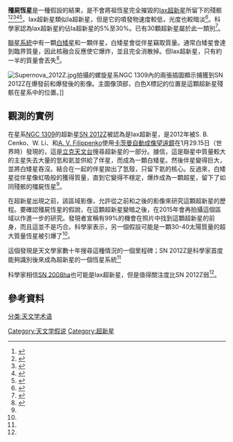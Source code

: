 '''殭屍恆星'''是一種假設的結果，是不會將祖恆星完全摧毀的[[Ia超新星#Iax|Iax超新星]]所留下的殘骸<ref name="Hubbard">{{cite news|url=http://www.latimes.com/science/sciencenow/la-sci-sn-nasa-hubble-zombie-star-20140806-story.html|title=Hubble sees 'zombie star' lurking in space: What it is, why it matters|date=6 August 2014|newspaper=[[Los_Angeles_Times|Los Angeles Times]]|first1=Amy|last1=Hubbard|publisher=latimes.com|accessdate=30 October 2014|archive-date=2018-01-14|archive-url=https://web.archive.org/web/20180114090310/http://www.latimes.com/science/sciencenow/la-sci-sn-nasa-hubble-zombie-star-20140806-story.html|dead-url=no}}</ref><ref name="cnet">{{cite web|url=http://www.cnet.com/news/nasa-discovers-zombie-star-haunting-the-universe/|title=Hubble discovers 'zombie star' haunting the universe|work=[[CNET|CNET]]|accessdate=30 October 2014|archive-date=2017-08-23|archive-url=https://web.archive.org/web/20170823120417/https://www.cnet.com/news/nasa-discovers-zombie-star-haunting-the-universe/|dead-url=no}}</ref><ref name="Hubble">{{cite web |url=http://www.nasa.gov/press/2014/august/nasa-s-hubble-finds-supernova-star-system-linked-to-potential-zombie-star/#.VFKGR_lffr8 |title=NASA’s Hubble Finds Supernova Star System Linked to Potential "Zombie Star" |first1=Donna |last1=Weaver |first2=Ray |last2=Villard |agency=[[NASA|NASA]] |accessdate=30 October 2014 |date=6 August 2014 |publisher=HubbleSite - NewsCenter |archive-date=2017-06-10 |archive-url=https://web.archive.org/web/20170610055241/https://www.nasa.gov/press/2014/august/nasa-s-hubble-finds-supernova-star-system-linked-to-potential-zombie-star/#.VFKGR_lffr8 |dead-url=no }}</ref><ref name="slate">{{cite news|url=http://www.slate.com/articles/video/video/2014/08/_zombie_star_hubble_spots_star_sn_2012z_living_after_supernova.html|title=Zombie star: Hubble spots star SN 2012Z living after supernova.|date=12 August 2014|newspaper=[[Slate_Magazine|Slate Magazine]]|type=Video|accessdate=30 October 2014|archive-date=2017-08-23|archive-url=https://web.archive.org/web/20170823075223/http://www.slate.com/articles/video/video/2014/08/_zombie_star_hubble_spots_star_sn_2012z_living_after_supernova.html|dead-url=no}}</ref><ref name="Hauk">{{cite web|url=http://time.com/3086831/nasa-hubble-supernova-zombie-star/|title=Hubble Finds Supernova Star System Linked to Potential "Zombie Star"|first1=Alexis|last1=Hauk|work=[[Time_Magazine|Time Magazine]]|date=6 August 2014|accessdate=30 October 2014|archive-date=2016-03-18|archive-url=https://web.archive.org/web/20160318201934/http://time.com/3086831/nasa-hubble-supernova-zombie-star/|dead-url=no}}</ref>。Iax超新星類似Ia超新星，但是它的噴發物速度較低，光度也較暗淡<ref name="McCully">{{cite journal |url=http://www.nature.com/nature/journal/v512/n7512/full/nature13615.html |title=A luminous, blue progenitor system for the Type Iax supernova 2012Z |first1=Curtis |last1=McCully |first2=Saurabh W. |last2=Jha |first3=Ryan J. |last3=Foley |first4=Lars |last4=Bildsten |first5=Wen-fai |last5=Fong |first6=Robert P. |last6=Kirshner |first7=G. H. |last7=Marion |first8=Adam G. |last8=Riess |first9=Maximilian D. |last9=Stritzinger |journal=[[Nature_(journal)|Nature]] |doi=10.1038/nature13615 |number=512 |pages=54–56 |date=7 August 2014 |accessdate=30 October 2014 |archive-date=2020-05-17 |archive-url=https://web.archive.org/web/20200517181129/https://www.nature.com/articles/nature13615 |dead-url=no }}</ref>。科學家認為Iax超新星約佔Ia超新星的5%至30%。已有30顆超新星屬於此一類別<ref name="Post">{{cite web|url=http://www.washingtonpost.com/news/speaking-of-science/wp/2014/08/06/astronomers-may-have-found-a-new-zombie-star/|first1=Rachel|last1=Feltman|title=Astronomers may have found a new zombie star|work=[[Washington_Post|Washington Post]]|accessdate=30 October 2014|archive-date=2020-06-03|archive-url=https://web.archive.org/web/20200603194345/https://www.washingtonpost.com/news/speaking-of-science/wp/2014/08/06/astronomers-may-have-found-a-new-zombie-star/|dead-url=no}}</ref>。

[[聯星系統|聯星系統]]中有一顆[[白矮星|白矮星]]和一顆伴星，白矮星會從伴星竊取質量。通常白矮星會達到臨界質量，因此核融合反應使它爆炸，並且完全消散掉。但Iax超新星，只有約一半的質量會丟失<ref name="Choi">{{cite web |url=http://www.space.com/26748-supernova-explosions-zombie-stars.html |title=Supernovas Might Create Weird 'Zombie Stars' |work=[[Space.com|Space.com]] |first1=Charles Quixote |last1=Choi |date=6 August 2014 |accessdate=30 October 2014 |archive-date=2017-09-05 |archive-url=https://web.archive.org/web/20170905034858/https://www.space.com/26748-supernova-explosions-zombie-stars.html |dead-url=no }}</ref>。

[[File:Supernova_2012Z.jpg|thumb]]拍攝的螺旋星系NGC 1309內的兩張插圖顯示捕獲到SN 2012Z在爆發前和爆發後的影像。主圖像頂部，白色X標記的位置是這顆超新星殘骸在星系中的位置。]]

== 觀測的實例 ==
在星系[[NGC_1309|NGC 1309]]的超新星[[SN_2012Z|SN 2012Z]]被認為是Iax超新星，是2012年被S. B. Cenko、W. Li、和[[Alexei_Filippenko|A. V. Filippenko]]使用[[卡茨曼自動成像望遠鏡|卡茨曼自動成像望遠鏡]]在1月29.15日（世界時）發現的，這是[[立克天文台|立克天文台]]搜尋超新星的一部分。據信，這是聯星中質量較大的主星失去大量的氫和氦並供給了伴星，而成為一顆白矮星。然後伴星變得巨大，並將白矮星吞沒。結合在一起的伴星拋出了氫殼，只留下氦的核心。反過來，白矮星從伴星像虹吸般的獲得質量，直到它變得不穩定，爆炸成為一顆超星，留下了如同殘骸的殭屍恆星<ref name="Hubble" />。

在超新星出現之前，該區域影像，允許從之前和之後的影像來研究這顆超新星的歷程。要確認殭屍恆星的假說，在這顆超新星變暗之後，在2015年會再拍攝這個區域以作進一步的研究。發現者宣稱有99%的機會在照片中找到這顆超新星的前身，而且這並不是巧合。科學家表示，另一個假設可能是一顆30-40太陽質量的超大質量恆星被引爆了<ref name="Choi"/>。

這個發現是天文學家數十年搜尋這種情況的一個里程碑；SN 2012Z是科學家首度能夠識別後來成為超新星的一個恆星系統<ref name="Choi"/>

科學家相信[[SN_2008ha|SN 2008ha]]也可能是Iax超新星，但是值得關注度比SN 2012Z弱<ref name="Hubble"/>。

== 參考資料 ==
{{reflist|30em}}

{{超新星}}
[[Category:天文学假说|Category:天文学假说]]
[[分类:天文学术语|分类:天文学术语]]
[[Category:超新星|Category:超新星]]